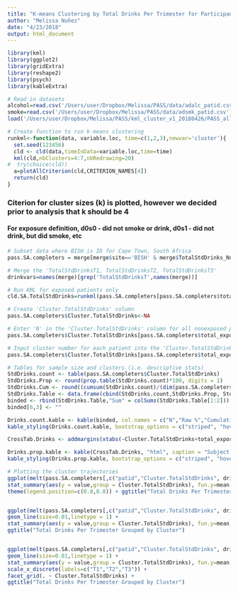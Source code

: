 ```yaml
---
title: "K-means Clustering by Total Drinks Per Trimester for Participants With Three Completed Trimesters in the South Africa Site"
author: "Melissa Nuñez"
date: "4/23/2018"
output: html_document
---
```


```r
library(kml)
library(ggplot2)
library(gridExtra)
library(reshape2)
library(psych)
library(kableExtra)

# Read in datasets
alcohol=read.csv('/Users/user/Dropbox/Melissa/PASS/data/adalc_patid.csv')
smoke=read.csv('/Users/user/Dropbox/Melissa/PASS/data/adsmk_patid.csv')
load('/Users/user/Dropbox/Melissa/PASS/kml_cluster_v1_20180426/PASS_allparticipants_v1_20180421.Rdata')

# Create function to run k-means clustering
runkml<-function(data, variable.loc, time=c(1,2,3),newvar='cluster'){
  set.seed(123456)
  cld <- cld(data,timeInData=variable.loc,time=time)
  kml(cld,nbClusters=4:7,nbRedrawing=20)
#  try(choice(cld))
  a=plotAllCriterion(cld,CRITERION_NAMES[4])
  return(cld)
}
```

### Citerion for cluster sizes (k) is plotted, however we decided prior to analysis that k should be 4
#### For exposure definition, d0s0 - did not smoke or drink, d0s1 - did not drink, but did smoke, etc
```r
# Subset data where BISH is ID for Cape Town, South Africa
pass.SA.completers = merge[merge$site=='BISH' & merge$TotalStdDrinks_Num_Avai_tri==3,]

# Merge the 'TotalStdDrinksT1, TotalStdDrinksT2, TotalStdDrinksT3'
drinkvars=names(merge)[grep('TotalStdDrinksT',names(merge))]

# Run KML for exposed patients only
cld.SA.TotalStdDrinks=runkml(pass.SA.completers[pass.SA.completers$total_exposure_both!='d0s0',], grep('TotalStdDrinksT',names(merge)))

# Create 'Cluster.TotalStdDrinks' column
pass.SA.completers$Cluster.TotalStdDrinks<-NA

# Enter 'N' in the 'Cluster.TotalStdDrinks' column for all nonexposed patients
pass.SA.completers$Cluster.TotalStdDrinks[pass.SA.completers$total_exposure_both=='d0s0']='N'

# Input cluster number for each patient into the 'Cluster.TotalStdDrinks' column
pass.SA.completers$Cluster.TotalStdDrinks[pass.SA.completers$total_exposure_both!='d0s0']=getClusters(cld.SA.TotalStdDrinks,4)

# Tables for sample size and clusters (i.e. descriptive stats)
StdDrinks.count <- table(pass.SA.completers$Cluster.TotalStdDrinks)
StdDrinks.Prop <- round(prop.table(StdDrinks.count)*100, digits = 1)
StdDrinks.Cum <- round((cumsum(StdDrinks.count)/(dim(pass.SA.completers)[1]))*100, digits = 1)
StdDrinks.Table <- data.frame(cbind(StdDrinks.count,StdDrinks.Prop, StdDrinks.Cum))
binded <- rbind(StdDrinks.Table,"Sum" = colSums(StdDrinks.Table[1:2]))
binded[6,3] <- ""

Drinks.count.kable <- kable(binded, col.names = c("N","Raw %","Cumulative %"), "html", caption = "Subject Count Per Cluster")
kable_styling(Drinks.count.kable, bootstrap_options = c("striped", "hover"), full_width = F, position = "left")

CrossTab.Drinks <- addmargins(xtabs(~Cluster.TotalStdDrinks+total_exposure_both, data = pass.SA.completers))

Drinks.prop.kable <- kable(CrossTab.Drinks, "html", caption = "Subject Count Grouped by Cluster and Exposure")
kable_styling(Drinks.prop.kable, bootstrap_options = c("striped", "hover"), full_width = F, position = "left")

# Plotting the cluster trajectories
ggplot(melt(pass.SA.completers[,c("patid","Cluster.TotalStdDrinks", drinkvars)], id=c('patid','Cluster.TotalStdDrinks')), aes(x=variable,y=value, group=patid, colour=Cluster.TotalStdDrinks)) + 
stat_summary(aes(y = value,group = Cluster.TotalStdDrinks), fun.y=mean, geom="line",size=2) +
theme(legend.position=c(0.8,0.8)) + ggtitle("Total Drinks Per Trimester Grouped by Cluster")


ggplot(melt(pass.SA.completers[,c("patid","Cluster.TotalStdDrinks", drinkvars)], id=c('patid','Cluster.TotalStdDrinks')), aes(x=variable,y=value, group=patid, colour=Cluster.TotalStdDrinks)) + 
geom_line(size=0.01,linetype = 1) + 
stat_summary(aes(y = value,group = Cluster.TotalStdDrinks), fun.y=mean, geom="line",size=2) + 
ggtitle("Total Drinks Per Trimester Grouped by Cluster")


ggplot(melt(pass.SA.completers[,c("patid","Cluster.TotalStdDrinks", drinkvars)], id=c('patid','Cluster.TotalStdDrinks')), aes(x=variable,y=value, group=patid, colour=Cluster.TotalStdDrinks)) + 
geom_line(size=0.01,linetype = 1) + 
stat_summary(aes(y = value,group = Cluster.TotalStdDrinks), fun.y=mean, geom="line",size=2) + 
scale_x_discrete(labels=c("T1","T2","T3")) + 
facet_grid(. ~ Cluster.TotalStdDrinks) + 
ggtitle("Total Drinks Per Trimester Grouped by Cluster")

```
